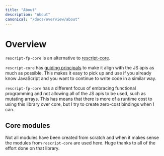 ```yaml
---
title: "About"
description: "About"
canonical: "/docs/overview/about"
---
```


# Overview
`rescript-fp-core` is an alternative to [rescript-core](https://github.com/rescript-association/rescript-core).

`rescript-core` has [guiding principals](https://github.com/rescript-association/rescript-core#guiding-principles) to make it align with the JS apis as much as possible.
This makes it easy to pick up and use if you already know JavaScript and you want to continue to write code in a similar way.

`rescript-fp-core` has a different focus of embracing functional programming and not allowing all of the JS apis to be used,
such as mutating arrays. This has means that there is more of a runtime cost to using this library over core, but I try to create zero-cost bindings when I can.

## Core modules
Not all modules have been created from scratch and when it makes sense the modules from `rescript-core` are used here.
Huge thanks to all of the effort done on that library.